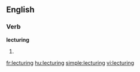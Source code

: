 
==English==

===Verb===
'''lecturing'''

# {{present participle of|[[lecture]]}}

[[fr:lecturing]]
[[hu:lecturing]]
[[simple:lecturing]]
[[vi:lecturing]]